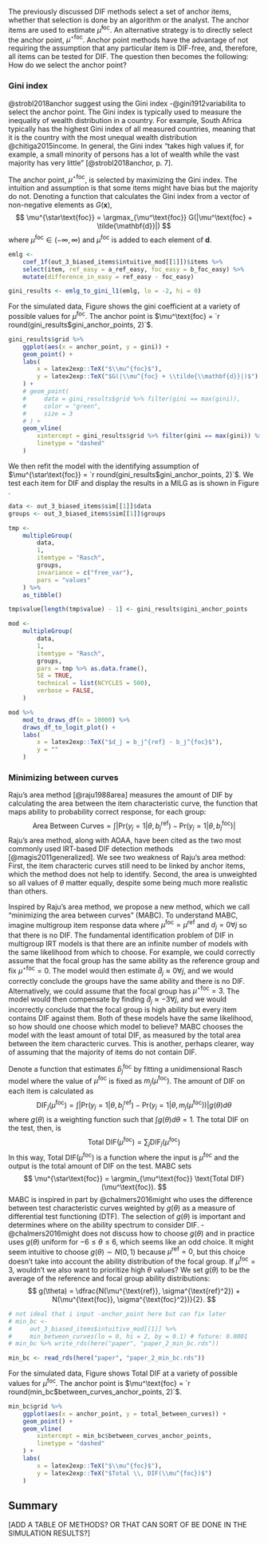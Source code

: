 The previously discussed DIF methods select a set of anchor items, whether that selection is done by an algorithm or the analyst. The anchor items are used to estimate $\hat \mu^\text{foc}$. An alternative strategy is to directly select the anchor point, $\mu^{\star\text{foc}}$. Anchor point methods have the advantage of not requiring the assumption that any particular item is DIF-free, and, therefore, all items can be tested for DIF. The question then becomes the following: How do we select the anchor point?

### Gini index

@strobl2018anchor suggest using the Gini index -@gini1912variabilita to select the anchor point. The Gini index is typically used to measure the inequality of wealth distribution in a country. For example, South Africa typically has the highest Gini index of all measured countries, meaning that it is the country with the most unequal wealth distribution @chitiga2015income. In general, the Gini index "takes high values if, for example, a small minority of persons has a lot of wealth while the vast majority has very little" [@strobl2018anchor, p. 7].

The anchor point, $\mu^{\star\text{foc}}$, is selected by maximizing the Gini index. The intuition and assumption is that some items might have bias but the majority do not. Denoting a function that calculates the Gini index from a vector of non-negative elements as $G(\mathbf{x})$,
$$
\mu^{\star\text{foc}} = \argmax_{\mu^\text{foc}} G(|\mu^\text{foc} + \tilde{\mathbf{d}}|)
$$
where $\mu^\text{foc} \in (-\infty, \infty)$ and $\mu^\text{foc}$ is added to each element of $\mathbf{d}$.

```r
emlg <- 
    coef_1f(out_3_biased_items$intuitive_mod[[1]])$items %>% 
    select(item, ref_easy = a_ref_easy, foc_easy = b_foc_easy) %>% 
    mutate(difference_in_easy = ref_easy - foc_easy)

gini_results <- emlg_to_gini_l1(emlg, lo = -2, hi = 0)
```

For the simulated data, Figure \ref{fig:ginipath} shows the gini coefficient at a variety of possible values for $\mu^\text{foc}$. The anchor point is $\mu^\text{foc} = `r round(gini_results$gini_anchor_points, 2)`$.

```r
gini_results$grid %>% 
    ggplot(aes(x = anchor_point, y = gini)) +
    geom_point() +
    labs(
        x = latex2exp::TeX("$\\mu^{foc}$"),
        y = latex2exp::TeX("$G(|\\mu^{foc} + \\tilde{\\mathbf{d}}|)$")
    ) +
    # geom_point(
    #     data = gini_results$grid %>% filter(gini == max(gini)),
    #     color = "green",
    #     size = 3
    # ) +
    geom_vline(
        xintercept = gini_results$grid %>% filter(gini == max(gini)) %>% pull(anchor_point),
        linetype = "dashed"
    )
```

We then refit the model with the identifying assumption of $\mu^{\star\text{foc}} = `r round(gini_results$gini_anchor_points, 2)`$. We test each item for DIF and display the results in a MILG as is shown in Figure \ref{fig:ginimilg}.

```r

data <- out_3_biased_items$sim[[1]]$data
groups <- out_3_biased_items$sim[[1]]$groups

tmp <- 
    multipleGroup(
        data,
        1,
        itemtype = "Rasch",
        groups,
        invariance = c("free_var"),
        pars = "values"
    ) %>% 
    as_tibble()

tmp$value[length(tmp$value) - 1] <- gini_results$gini_anchor_points

mod <- 
    multipleGroup(
        data,
        1,
        itemtype = "Rasch",
        groups,
        pars = tmp %>% as.data.frame(),
        SE = TRUE,
        technical = list(NCYCLES = 500),
        verbose = FALSE,
    )

mod %>% 
    mod_to_draws_df(n = 10000) %>% 
    draws_df_to_logit_plot() +
    labs(
        x = latex2exp::TeX("$d_j = b_j^{ref} - b_j^{foc}$"),
        y = ""
    )
```

### Minimizing between curves

Raju's area method [@raju1988area] measures the amount of DIF by calculating the area between the item characteristic curve, the function that maps ability to probability correct response, for each group:
$$
\text{Area Between Curves} = \int |\text{Pr}(y_j = 1| \theta, b_j^{\text{ref}}) - \text{Pr}(y_j = 1| \theta, b_j^{\text{foc}})|
$$
Raju's area method, along with AOAA, have been cited as the two most commonly used IRT-based DIF detection methods [@magis2011generalized]. We see two weakness of Raju's area method: First, the item characteric curves still need to be linked by anchor items, which the method does not help to identify. Second, the area is unweighted so all values of $\theta$ matter equally, despite some being much more realistic than others. 

Inspired by Raju's area method, we propose a new method, which we call "minimizing the area between curves" (MABC). To understand MABC, imagine multigroup item response data where $\mu^{\text{foc}} = \mu^{\text{ref}}$ and $d_j = 0 \forall j$ so that there is no DIF. The fundamental identification problem of DIF in multigroup IRT models is that there are an infinite number of models with the same likelihood from which to choose. For example, we could correctly assume that the focal group has the same ability as the reference group and fix $\mu^{\star\text{foc}} = 0$. The model would then estimate $\hat d_j \approx 0 \forall j$, and we would correctly conclude the groups have the same ability and there is no DIF. Alternatively, we could assume that the focal group has $\mu^{\star\text{foc}} = 3$. The model would then compensate by finding $\hat d_j \approx -3 \forall j$, and we would incorrectly conclude that the focal group is high ability but every item contains DIF against them. Both of these models have the same likelihood, so how should one choose which model to believe? MABC chooses the model with the least amount of total DIF, as measured by the total area between the item characteric curves. This is another, perhaps clearer, way of assuming that the majority of items do not contain DIF.

Denote a function that estimates $\hat b_j^\text{foc}$ by fitting a unidimensional Rasch model where the value of $\mu^\text{foc}$ is fixed as $m_j(\mu^\text{foc})$. The amount of DIF on each item is calculated as 
$$
\text{DIF}_j(\mu^\text{foc}) = \int |\text{Pr}(y_j = 1| \theta, b_j^{\text{ref}}) - \text{Pr}(y_j = 1| \theta, m_j(\mu^\text{foc}))| g(\theta)d\theta
$$
where $g(\theta)$ is a weighting function such that $\int g(\theta)d\theta = 1$. The total DIF on the test, then, is 
$$
\text{Total DIF}(\mu^\text{foc}) = \sum_{j} \text{DIF}_j(\mu^\text{foc})
$$
In this way, $\text{Total DIF}(\mu^\text{foc})$ is a function where the input is $\mu^\text{foc}$ and the output is the total amount of DIF on the test. MABC sets
$$
\mu^{\star\text{foc}} = \argmin_{\mu^\text{foc}} \text{Total DIF}(\mu^\text{foc}).
$$
MABC is inspired in part by @chalmers2016might who uses the difference between test characteristic curves weighted by $g(\theta)$ as a measure of differential test functioning (DTF). The selection of $g(\theta)$ is important and determines where on the ability spectrum to consider DIF. -@chalmers2016might does not discuss how to choose $g(\theta)$ and in practice uses $g(\theta)$ uniform for $-6 \le \theta \le 6$, which seems like an odd choice. It might seem intuitive to choose $g(\theta) \sim N(0, 1)$ because $\mu^\text{ref} = 0$, but this choice doesn't take into account the ability distribution of the focal group. If $\mu^\text{foc} = 3$, wouldn't we also want to prioritize high $\theta$ values? We set $g(\theta)$ to be the average of the reference and focal group ability distributions:
$$
g(\theta) = \dfrac{N(\mu^{\text{ref}}, \sigma^{\text{ref}^2}) + N(\mu^{\text{foc}}, \sigma^{\text{foc}^2})}{2}.
$$
```r
# not ideal that i input -anchor_point here but can fix later
# min_bc <-
#     out_3_biased_items$intuitive_mod[[1]] %>%
#     min_between_curves(lo = 0, hi = 2, by = 0.1) # future: 0.0001
# min_bc %>% write_rds(here("paper", "paper_2_min_bc.rds"))

min_bc <- read_rds(here("paper", "paper_2_min_bc.rds"))
```

For the simulated data, Figure \ref{fig:mabc} shows Total DIF at a variety of possible values for $\mu^\text{foc}$. The anchor point is $\mu^\text{foc} = `r round(min_bc$between_curves_anchor_points, 2)`$.

```r
min_bc$grid %>% 
    ggplot(aes(x = anchor_point, y = total_between_curves)) +
    geom_point() +
    geom_vline(
        xintercept = min_bc$between_curves_anchor_points,
        linetype = "dashed"
    ) +
    labs(
        x = latex2exp::TeX("$\\mu^{foc}$"),
        y = latex2exp::TeX("$Total \\, DIF(\\mu^{foc})$")
    )
```

## Summary

[ADD A TABLE OF METHODS? OR THAT CAN SORT OF BE DONE IN THE SIMULATION RESULTS?]

